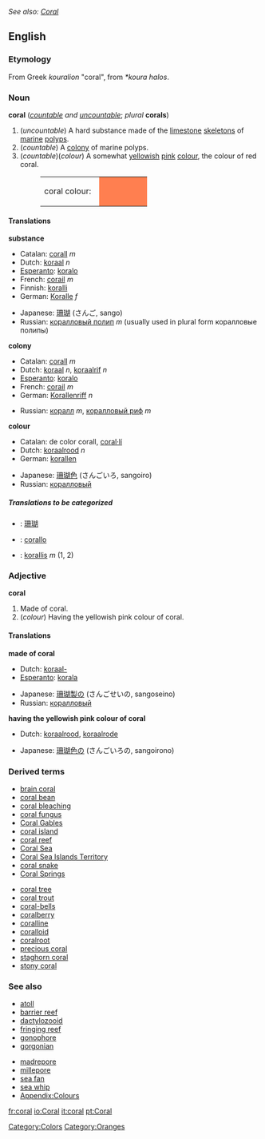 ''See also: [[Coral]]''
{{wikipedia}}
==English==

===Etymology===
From Greek ''kouralion'' "coral", from ''*koura halos''.
===Noun===
'''coral''' (''[[countable]] and [[uncountable]]''; ''plural'' '''corals''')

#(''uncountable'') A hard substance made of the [[limestone]] [[skeleton]]s of [[marine]] [[polyp]]s.
#(''countable'') A [[colony]] of marine polyps.
#(''countable'')(''colour'') A somewhat [[yellowish]] [[pink]] [[colour]], the colour of red coral.
#:<table><tr><td>coral colour: &nbsp;</td><td bgcolor="#FF7F50" width="80">&nbsp; </td></tr></table>

====Translations====
'''substance'''
{{top}}
*Catalan: [[corall]] ''m''
*Dutch: [[koraal]] ''n''
*[[Esperanto]]: [[koralo]]
*French: [[corail]] ''m''
*Finnish: [[koralli]]
*German: [[Koralle]] ''f''
{{mid}}
*Japanese: [[珊瑚]] (さんご, sango)
*Russian: [[коралловый полип]] ''m'' (usually used in plural form коралловые полипы)
{{bottom}}

'''colony'''
{{top}}
*Catalan: [[corall]] ''m''
*Dutch: [[koraal]] ''n'', [[koraalrif]] ''n''
*[[Esperanto]]: [[koralo]]
*French: [[corail]] ''m''
*German: [[Korallenriff]] ''n''
{{mid}}
*Russian: [[коралл]] ''m'', [[коралловый риф]] ''m''
{{bottom}}

'''colour'''
{{top}}
*Catalan: de color corall, [[coral·lí]]
*Dutch: [[koraalrood]] ''n''
*German: [[korallen]]
{{mid}}
*Japanese: [[珊瑚色]] (さんごいろ, sangoiro)
*Russian: [[коралловый]]
{{bottom}}

=====Translations to be categorized=====
{{checktrans}}
<!--Remove this section once all of the translations below have been moved into the tables above.-->
*{{ttbc|Chinese}}: [[珊瑚]]
*{{ttbc|Italian}}: [[corallo]]
*{{ttbc|Latvian}}: [[korallis]] ''m'' (1, 2)

===Adjective===
'''coral'''
#Made of coral.
#(''colour'') Having the yellowish pink colour of coral.

====Translations====
'''made of coral'''
{{top}}
*Dutch: [[koraal-]]
*[[Esperanto]]: [[korala]]
{{mid}}
*Japanese: [[珊瑚製の]] (さんごせいの, sangoseino)
*Russian: [[коралловый]]
{{bottom}}

'''having the yellowish pink colour of coral'''
{{top}}
*Dutch: [[koraalrood]], [[koraalrode]]
{{mid}}
*Japanese: [[珊瑚色の]] (さんごいろの, sangoirono)
{{bottom}}

===Derived terms===
{{top}}
*[[brain coral]]
*[[coral bean]]
*[[coral bleaching]]
*[[coral fungus]]
*[[Coral Gables]]
*[[coral island]]
*[[coral reef]]
*[[Coral Sea]]
*[[Coral Sea Islands Territory]]
*[[coral snake]]
*[[Coral Springs]]
{{mid}}
*[[coral tree]]
*[[coral trout]]
*[[coral-bells]]
*[[coralberry]]
*[[coralline]]
*[[coralloid]]
*[[coralroot]]
*[[precious coral]]
*[[staghorn coral]]
*[[stony coral]]
{{bottom}}
===See also===
{{top}}
*[[atoll]]
*[[barrier reef]]
*[[dactylozooid]]
*[[fringing reef]]
*[[gonophore]]
*[[gorgonian]]
{{mid}}
*[[madrepore]]
*[[millepore]]
*[[sea fan]]
*[[sea whip]]
*[[Wiktionary_Appendix:Colours|Appendix:Colours]]
{{bottom}}

[[Category:Colors]]
[[Category:Oranges]]

[[fr:coral]]
[[io:Coral]]
[[it:coral]]
[[pt:Coral]]